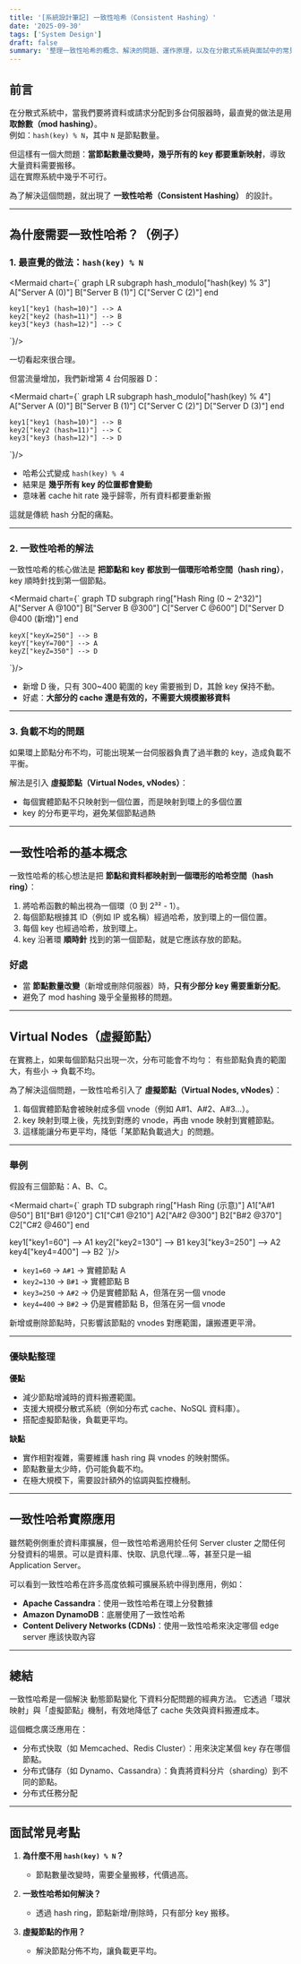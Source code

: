 ```yaml
---
title: '[系統設計筆記] 一致性哈希（Consistent Hashing）'
date: '2025-09-30'
tags: ['System Design']
draft: false
summary: '整理一致性哈希的概念、解決的問題、運作原理，以及在分散式系統與面試中的常見應用。'
---
```


## 前言

在分散式系統中，當我們要將資料或請求分配到多台伺服器時，最直覺的做法是用 **取餘數（mod hashing）**。  
例如：`hash(key) % N`，其中 `N` 是節點數量。

但這樣有一個大問題：**當節點數量改變時，幾乎所有的 key 都要重新映射**，導致大量資料需要搬移。  
這在實際系統中幾乎不可行。

為了解決這個問題，就出現了 **一致性哈希（Consistent Hashing）** 的設計。

---

## 為什麼需要一致性哈希？（例子）

### 1. 最直覺的做法：`hash(key) % N`

<Mermaid chart={`
graph LR
    subgraph hash_modulo["hash(key) % 3"]
        A["Server A (0)"]
        B["Server B (1)"]
        C["Server C (2)"]
    end

    key1["key1 (hash=10)"] --> A
    key2["key2 (hash=11)"] --> B
    key3["key3 (hash=12)"] --> C

`}/>

一切看起來很合理。

但當流量增加，我們新增第 4 台伺服器 D：

<Mermaid chart={`
graph LR
    subgraph hash_modulo["hash(key) % 4"]
        A["Server A (0)"]
        B["Server B (1)"]
        C["Server C (2)"]
        D["Server D (3)"]
    end

    key1["key1 (hash=10)"] --> B
    key2["key2 (hash=11)"] --> C
    key3["key3 (hash=12)"] --> D

`}/>

- 哈希公式變成 `hash(key) % 4`
- 結果是 **幾乎所有 key 的位置都會變動**
- 意味著 cache hit rate 幾乎歸零，所有資料都要重新搬

這就是傳統 hash 分配的痛點。

---

### 2. 一致性哈希的解法

一致性哈希的核心做法是 **把節點和 key 都放到一個環形哈希空間（hash ring）**，key 順時針找到第一個節點。

<Mermaid chart={`
graph TD
    subgraph ring["Hash Ring (0 ~ 2^32)"]
        A["Server A @100"]
        B["Server B @300"]
        C["Server C @600"]
        D["Server D @400 (新增)"]
    end

    keyX["keyX=250"] --> B
    keyY["keyY=700"] --> A
    keyZ["keyZ=350"] --> D

`}/>

- 新增 D 後，只有 300~400 範圍的 key 需要搬到 D，其餘 key 保持不動。
- 好處：**大部分的 cache 還是有效的，不需要大規模搬移資料**

---

### 3. 負載不均的問題

如果環上節點分布不均，可能出現某一台伺服器負責了過半數的 key，造成負載不平衡。

解法是引入 **虛擬節點（Virtual Nodes, vNodes）**：

- 每個實體節點不只映射到一個位置，而是映射到環上的多個位置
- key 的分布更平均，避免某個節點過熱

---

## 一致性哈希的基本概念

一致性哈希的核心想法是把 **節點和資料都映射到一個環形的哈希空間（hash ring）**：

1. 將哈希函數的輸出視為一個環（0 到 2³² - 1）。
2. 每個節點根據其 ID（例如 IP 或名稱）經過哈希，放到環上的一個位置。
3. 每個 key 也經過哈希，放到環上。
4. key 沿著環 **順時針** 找到的第一個節點，就是它應該存放的節點。

### 好處

- 當 **節點數量改變**（新增或刪除伺服器）時，**只有少部分 key 需要重新分配**。
- 避免了 mod hashing 幾乎全量搬移的問題。

---

## Virtual Nodes（虛擬節點）

在實務上，如果每個節點只出現一次，分布可能會不均勻：
有些節點負責的範圍大，有些小 → 負載不均。

為了解決這個問題，一致性哈希引入了 **虛擬節點（Virtual Nodes, vNodes）**：

1. 每個實體節點會被映射成多個 vnode（例如 A#1、A#2、A#3…）。
2. key 映射到環上後，先找到對應的 vnode，再由 vnode 映射到實體節點。
3. 這樣能讓分布更平均，降低「某節點負載過大」的問題。

---

### 舉例

假設有三個節點：A、B、C。

<Mermaid chart={`
graph TD
  subgraph ring["Hash Ring (示意)"]
    A1["A#1 @50"]
    B1["B#1 @120"]
    C1["C#1 @210"]
    A2["A#2 @300"]
    B2["B#2 @370"]
    C2["C#2 @460"]
  end

key1["key1=60"] --> A1
key2["key2=130"] --> B1
key3["key3=250"] --> A2
key4["key4=400"] --> B2
`}/>

- `key1=60` → `A#1` → 實體節點 A
- `key2=130` → `B#1` → 實體節點 B
- `key3=250` → `A#2` → 仍是實體節點 A，但落在另一個 vnode
- `key4=400` → `B#2` → 仍是實體節點 B，但落在另一個 vnode

新增或刪除節點時，只影響該節點的 vnodes 對應範圍，讓搬遷更平滑。

---

### 優缺點整理

**優點**

- 減少節點增減時的資料搬遷範圍。
- 支援大規模分散式系統（例如分布式 cache、NoSQL 資料庫）。
- 搭配虛擬節點後，負載更平均。

**缺點**

- 實作相對複雜，需要維護 hash ring 與 vnodes 的映射關係。
- 節點數量太少時，仍可能負載不均。
- 在極大規模下，需要設計額外的協調與監控機制。

---

## 一致性哈希實際應用

雖然範例側重於資料庫擴展，但一致性哈希適用於任何 Server cluster 之間任何分發資料的場景。可以是資料庫、快取、訊息代理...等，甚至只是一組 Application Server。

可以看到一致性哈希在許多高度依賴可擴展系統中得到應用，例如：

- **Apache Cassandra**：使用一致性哈希在環上分發數據
- **Amazon DynamoDB**：底層使用了一致性哈希
- **Content Delivery Networks (CDNs)**：使用一致性哈希來決定哪個 edge server 應該快取內容

---

## 總結

一致性哈希是一個解決 動態節點變化 下資料分配問題的經典方法。
它透過「環狀映射」與「虛擬節點」機制，有效地降低了 cache 失效與資料搬遷成本。

這個概念廣泛應用在：

- 分布式快取（如 Memcached、Redis Cluster）：用來決定某個 key 存在哪個節點。
- 分布式儲存（如 Dynamo、Cassandra）：負責將資料分片（sharding）到不同的節點。
- 分布式任務分配

---

## 面試常見考點

1. **為什麼不用 `hash(key) % N`？**
   - 節點數量改變時，需要全量搬移，代價過高。

2. **一致性哈希如何解決？**
   - 透過 hash ring，節點新增/刪除時，只有部分 key 搬移。

3. **虛擬節點的作用？**
   - 解決節點分佈不均，讓負載更平均。
